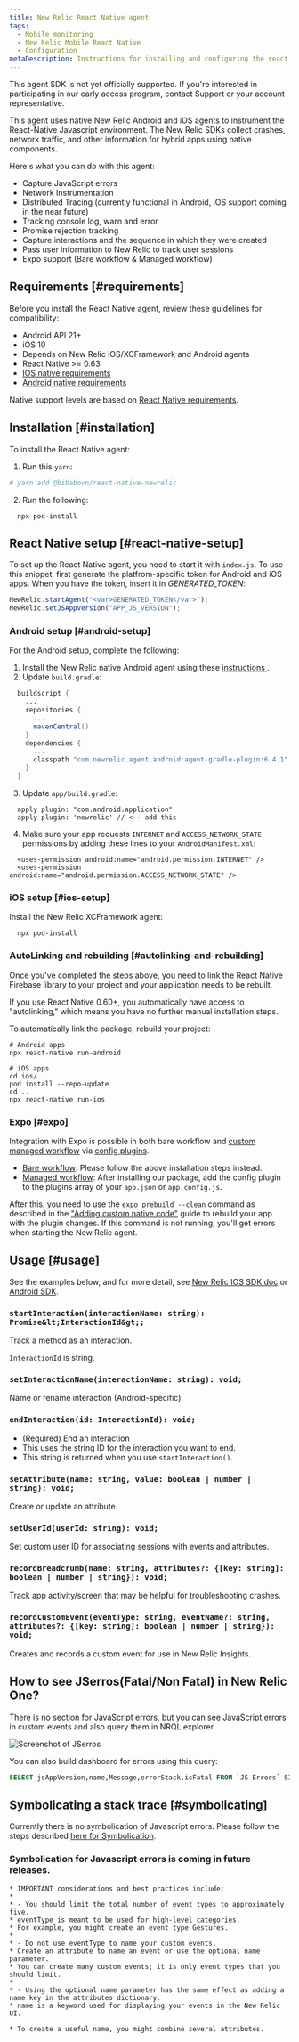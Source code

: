 ```yaml
---
title: New Relic React Native agent
tags:
  - Mobile monitoring
  - New Relic Mobile React Native
  - Configuration
metaDescription: Instructions for installing and configuring the react native agent.
---
```


<Callout title="Beta Feature">
This agent SDK is not yet officially supported. If you're interested in participating in our early access program, contact Support or your account representative.
</Callout>

This agent uses native New Relic Android and iOS agents to instrument the React-Native Javascript environment. The New Relic SDKs collect crashes, network traffic, and other information for hybrid apps using native components.

Here's what you can do with this agent:

  * Capture JavaScript errors
  * Network Instrumentation
  * Distributed Tracing (currently functional in Android, iOS support coming in the near future)
  * Tracking console log, warn and error
  * Promise rejection tracking
  * Capture interactions and the sequence in which they were created
  * Pass user information to New Relic to track user sessions
  * Expo support (Bare workflow & Managed workflow)

## Requirements [#requirements]

Before you install the React Native agent, review these guidelines for compatibility:

  * Android API 21+
  * iOS 10
  * Depends on New Relic iOS/XCFramework and Android agents
  * React Native >= 0.63
  * [IOS native requirements](/docs/mobile-monitoring/new-relic-mobile-ios/get-started/new-relic-ios-compatibility-requirements)
  * [Android native requirements](/docs/mobile-monitoring/new-relic-mobile-android/get-started/new-relic-android-compatibility-requirements)

Native support levels are based on [React Native requirements](https://github.com/facebook/react-native#-requirements).

## Installation [#installation]

To install the React Native agent:

1. Run this `yarn`:
```sh
# yarn add @bibabovn/react-native-newrelic
```
2. Run the following:
```shell
  npx pod-install
```

## React Native setup [#react-native-setup]

To set up the React Native agent, you need to start it with `index.js`. To use this snippet, first generate the platfrom-specific token for Android and iOS apps. When you have the token, insert it in <var>GENERATED_TOKEN</var>:

```js
NewRelic.startAgent("<var>GENERATED_TOKEN</var>");
NewRelic.setJSAppVersion("APP_JS_VERSION");

```

### Android setup [#android-setup]

For the Android setup, complete the following:

1. Install the New Relic native Android agent using these [instructions ](/docs/mobile-monitoring/new-relic-mobile-android/install-configure/install-android-apps-gradle-android-studio).
2. Update `build.gradle`:
  ```java
    buildscript {
      ...
      repositories {
        ...
        mavenCentral()
      }
      dependencies {
        ...
        classpath "com.newrelic.agent.android:agent-gradle-plugin:6.4.1"
      }
    }
  ```

3. Update `app/build.gradle`:
  ```
    apply plugin: "com.android.application"
    apply plugin: 'newrelic' // <-- add this
  ```

4. Make sure your app requests `INTERNET` and `ACCESS_NETWORK_STATE` permissions by adding these lines to your `AndroidManifest.xml`:
  ```
    <uses-permission android:name="android.permission.INTERNET" />
    <uses-permission android:name="android.permission.ACCESS_NETWORK_STATE" />
  ```

### iOS setup [#ios-setup]

Install the New Relic XCFramework agent:
```shell
  npx pod-install
```

### AutoLinking and rebuilding [#autolinking-and-rebuilding]
Once you've completed the steps above, you need to link the React Native Firebase library to your project and your application needs to be rebuilt.

<Callout variant="tip">
If you use React Native 0.60+, you automatically have access to "autolinking," which means you have no further manual installation steps.
</Callout>

To automatically link the package, rebuild your project:
```shell
# Android apps
npx react-native run-android

# iOS apps
cd ios/
pod install --repo-update
cd ..
npx react-native run-ios
```
### Expo [#expo]

Integration with Expo is possible in both bare workflow and [custom managed workflow](https://docs.expo.io/workflow/customizing/) via [config plugins](https://docs.expo.io/guides/config-plugins/).

* [Bare workflow](https://docs.expo.dev/introduction/managed-vs-bare/#bare-workflow): Please follow the above installation steps instead.
* [Managed workflow](https://docs.expo.dev/introduction/managed-vs-bare/#bare-workflow): After installing our package, add the config plugin to the plugins array of your `app.json` or `app.config.js`.

After this, you need to use the `expo prebuild --clean` command as described in the ["Adding custom native code"](https://docs.expo.dev/workflow/customizing/) guide to rebuild your app with the plugin changes. If this command is not running, you'll get errors when starting the New Relic agent.

## Usage [#usage]
See the examples below, and for more detail, see [New Relic IOS SDK doc](/docs/mobile-monitoring/new-relic-mobile-ios/ios-sdk-api) or [Android SDK](/docs/mobile-monitoring/new-relic-mobile-android/android-sdk-api).

### `startInteraction(interactionName: string): Promise&lt;InteractionId&gt;;`
Track a method as an interaction.

`InteractionId` is string.

### `setInteractionName(interactionName: string): void;`
Name or rename interaction (Android-specific).

### `endInteraction(id: InteractionId): void;`
* (Required) End an interaction
* This uses the string ID for the interaction you want to end.
* This string is returned when you use `startInteraction()`.


### `setAttribute(name: string, value: boolean | number | string): void;`
Create or update an attribute.

### `setUserId(userId: string): void;`
Set custom user ID for associating sessions with events and attributes.

### `recordBreadcrumb(name: string, attributes?: {[key: string]: boolean | number | string}): void;`
Track app activity/screen that may be helpful for troubleshooting crashes.

### `recordCustomEvent(eventType: string, eventName?: string, attributes?: {[key: string]: boolean | number | string}): void;`
Creates and records a custom event for use in New Relic Insights.

## How to see JSerros(Fatal/Non Fatal) in New Relic One?

There is no section for JavaScript errors, but you can see JavaScript errors in custom events and also query them in NRQL explorer.

![Screenshot of JSerros](./images/jserros.png "Screenshot of JSerros")

You can also build dashboard for errors using this query:

  ```sql
  SELECT jsAppVersion,name,Message,errorStack,isFatal FROM `JS Errors` SINCE 24 hours ago
  ```

 ## Symbolicating a stack trace [#symbolicating]

Currently there is no symbolication of Javascript errors. Please follow the steps described [here for Symbolication](https://reactnative.dev/docs/0.64/symbolication).

### Symbolication for Javascript errors is coming in future releases.

```angular2html
* IMPORTANT considerations and best practices include:
*
* - You should limit the total number of event types to approximately five.
* eventType is meant to be used for high-level categories.
* For example, you might create an event type Gestures.
*
* - Do not use eventType to name your custom events.
* Create an attribute to name an event or use the optional name parameter.
* You can create many custom events; it is only event types that you should limit.
*
* - Using the optional name parameter has the same effect as adding a name key in the attributes dictionary.
* name is a keyword used for displaying your events in the New Relic UI.

* To create a useful name, you might combine several attributes.
```